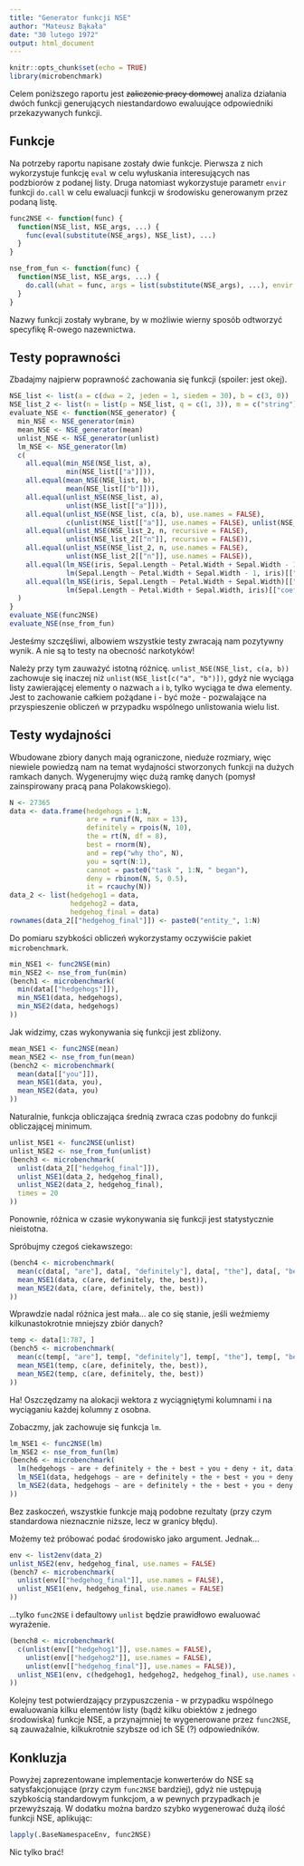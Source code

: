 ---
title: "Generator funkcji NSE"
author: "Mateusz Bąkała"
date: "30 lutego 1972"
output: html_document
---

```{r setup, include=FALSE}
knitr::opts_chunk$set(echo = TRUE)
library(microbenchmark)
```

Celem poniższego raportu jest ~~zaliczenie pracy domowej~~ analiza działania dwóch funkcji generujących niestandardowo ewaluujące odpowiedniki przekazywanych funkcji.

## Funkcje

Na potrzeby raportu napisane zostały dwie funkcje. Pierwsza z nich wykorzystuje funkcję `eval` w celu wyłuskania interesujących nas podzbiorów z podanej listy. Druga natomiast wykorzystuje parametr `envir` funkcji `do.call` w celu ewaluacji funkcji w środowisku generowanym przez podaną listę.

```{r functions}
func2NSE <- function(func) {
  function(NSE_list, NSE_args, ...) {
    func(eval(substitute(NSE_args), NSE_list), ...)
  }
}

nse_from_fun <- function(func) {
  function(NSE_list, NSE_args, ...) {
    do.call(what = func, args = list(substitute(NSE_args), ...), envir = list2env(NSE_list))
  }
}
```

Nazwy funkcji zostały wybrane, by w możliwie wierny sposób odtworzyć specyfikę R-owego nazewnictwa.

## Testy poprawności

Zbadajmy najpierw poprawność zachowania się funkcji (spoiler: jest okej).

```{r tests}
NSE_list <- list(a = c(dwa = 2, jeden = 1, siedem = 30), b = c(3, 0))
NSE_list_2 <- list(n = list(p = NSE_list, q = c(1, 3)), m = c("string"))
evaluate_NSE <- function(NSE_generator) {
  min_NSE <- NSE_generator(min)
  mean_NSE <- NSE_generator(mean)
  unlist_NSE <- NSE_generator(unlist)
  lm_NSE <- NSE_generator(lm)
  c(
    all.equal(min_NSE(NSE_list, a),
              min(NSE_list[["a"]])),
    all.equal(mean_NSE(NSE_list, b),
              mean(NSE_list[["b"]])),
    all.equal(unlist_NSE(NSE_list, a),
              unlist(NSE_list[["a"]])),
    all.equal(unlist_NSE(NSE_list, c(a, b), use.names = FALSE),
              c(unlist(NSE_list[["a"]], use.names = FALSE), unlist(NSE_list[["b"]], use.names = FALSE))),
    all.equal(unlist_NSE(NSE_list_2, n, recursive = FALSE),
              unlist(NSE_list_2[["n"]], recursive = FALSE)),
    all.equal(unlist_NSE(NSE_list_2, n, use.names = FALSE),
              unlist(NSE_list_2[["n"]], use.names = FALSE)),
    all.equal(lm_NSE(iris, Sepal.Length ~ Petal.Width + Sepal.Width - 1)[["coefficients"]],
              lm(Sepal.Length ~ Petal.Width + Sepal.Width - 1, iris)[["coefficients"]]),
    all.equal(lm_NSE(iris, Sepal.Length ~ Petal.Width + Sepal.Width)[["coefficients"]],
              lm(Sepal.Length ~ Petal.Width + Sepal.Width, iris)[["coefficients"]])
  )
}
evaluate_NSE(func2NSE)
evaluate_NSE(nse_from_fun)
```

Jesteśmy szczęśliwi, albowiem wszystkie testy zwracają nam pozytywny wynik. A nie są to testy na obecność narkotyków!

Należy przy tym zauważyć istotną różnicę. `unlist_NSE(NSE_list, c(a, b))` zachowuje się inaczej niż `unlist(NSE_list[c("a", "b")])`, gdyż nie wyciąga listy zawierającej elementy o nazwach `a` i `b`, tylko wyciąga te dwa elementy. Jest to zachowanie całkiem pożądane i - być może - pozwalające na przyspieszenie obliczeń w przypadku wspólnego unlistowania wielu list.

## Testy wydajności

Wbudowane zbiory danych mają ograniczone, nieduże rozmiary, więc niewiele powiedzą nam na temat wydajności stworzonych funkcji na dużych ramkach danych. Wygenerujmy więc dużą ramkę danych (pomysł zainspirowany pracą pana Polakowskiego).

```{r dataset}
N <- 27365
data <- data.frame(hedgehogs = 1:N,
                   are = runif(N, max = 13),
                   definitely = rpois(N, 10),
                   the = rt(N, df = 8),
                   best = rnorm(N),
                   and = rep("why tho", N),
                   you = sqrt(N:1),
                   cannot = paste0("task ", 1:N, " began"),
                   deny = rbinom(N, 5, 0.5),
                   it = rcauchy(N))
data_2 <- list(hedgehog1 = data,
               hedgehog2 = data,
               hedgehog_final = data)
rownames(data_2[["hedgehog_final"]]) <- paste0("entity_", 1:N)
```

Do pomiaru szybkości obliczeń wykorzystamy oczywiście pakiet `microbenchmark`.

```{r b1, cache=TRUE}
min_NSE1 <- func2NSE(min)
min_NSE2 <- nse_from_fun(min)
(bench1 <- microbenchmark(
  min(data[["hedgehogs"]]),
  min_NSE1(data, hedgehogs),
  min_NSE2(data, hedgehogs)
))
```

Jak widzimy, czas wykonywania się funkcji jest zbliżony.

```{r b2, cache=TRUE}
mean_NSE1 <- func2NSE(mean)
mean_NSE2 <- nse_from_fun(mean)
(bench2 <- microbenchmark(
  mean(data[["you"]]),
  mean_NSE1(data, you),
  mean_NSE2(data, you)
))
```

Naturalnie, funkcja obliczająca średnią zwraca czas podobny do funkcji obliczającej minimum.

```{r b3, cache=TRUE}
unlist_NSE1 <- func2NSE(unlist)
unlist_NSE2 <- nse_from_fun(unlist)
(bench3 <- microbenchmark(
  unlist(data_2[["hedgehog_final"]]),
  unlist_NSE1(data_2, hedgehog_final),
  unlist_NSE2(data_2, hedgehog_final),
  times = 20
))
```

Ponownie, różnica w czasie wykonywania się funkcji jest statystycznie nieistotna.

Spróbujmy czegoś ciekawszego:

```{r b4, cache=TRUE}
(bench4 <- microbenchmark(
  mean(c(data[, "are"], data[, "definitely"], data[, "the"], data[, "best"])),
  mean_NSE1(data, c(are, definitely, the, best)),
  mean_NSE2(data, c(are, definitely, the, best))
))
```

Wprawdzie nadal różnica jest mała... ale co się stanie, jeśli weźmiemy kilkunastokrotnie mniejszy zbiór danych?

```{r b5, cache=TRUE}
temp <- data[1:787, ]
(bench5 <- microbenchmark(
  mean(c(temp[, "are"], temp[, "definitely"], temp[, "the"], temp[, "best"])),
  mean_NSE1(temp, c(are, definitely, the, best)),
  mean_NSE2(temp, c(are, definitely, the, best))
))
```

Ha! Oszczędzamy na alokacji wektora z wyciągniętymi kolumnami i na wyciąganiu każdej kolumny z osobna.

Zobaczmy, jak zachowuje się funkcja `lm`.

```{r b6, cache=TRUE}
lm_NSE1 <- func2NSE(lm)
lm_NSE2 <- nse_from_fun(lm)
(bench6 <- microbenchmark(
  lm(hedgehogs ~ are + definitely + the + best + you + deny + it, data),
  lm_NSE1(data, hedgehogs ~ are + definitely + the + best + you + deny + it),
  lm_NSE2(data, hedgehogs ~ are + definitely + the + best + you + deny + it)
))
```

Bez zaskoczeń, wszystkie funkcje mają podobne rezultaty (przy czym standardowa nieznacznie niższe, lecz w granicy błędu).

Możemy też próbować podać środowisko jako argument. Jednak...

```{r b7, cache=TRUE, error=TRUE}
env <- list2env(data_2)
unlist_NSE2(env, hedgehog_final, use.names = FALSE)
(bench7 <- microbenchmark(
  unlist(env[["hedgehog_final"]], use.names = FALSE),
  unlist_NSE1(env, hedgehog_final, use.names = FALSE)
))
```

...tylko `func2NSE` i defaultowy `unlist` będzie prawidłowo ewaluować wyrażenie.

```{r b8, cache=TRUE}
(bench8 <- microbenchmark(
  c(unlist(env[["hedgehog1"]], use.names = FALSE),
    unlist(env[["hedgehog2"]], use.names = FALSE),
    unlist(env[["hedgehog_final"]], use.names = FALSE)),
  unlist_NSE1(env, c(hedgehog1, hedgehog2, hedgehog_final), use.names = FALSE)
))
```

Kolejny test potwierdzający przypuszczenia - w przypadku wspólnego ewaluowania kilku elementów listy (bądź kilku obiektów z jednego środowiska) funkcje NSE, a przynajmniej te wygenerowane przez `func2NSE`, są zauważalnie, kilkukrotnie szybsze od ich SE (?) odpowiedników.

## Konkluzja

Powyżej zaprezentowane implementacje konwerterów do NSE są satysfakcjonujące (przy czym `func2NSE` bardziej), gdyż nie ustępują szybkością standardowym funkcjom, a w pewnych przypadkach je przewyższają. W dodatku można bardzo szybko wygenerować dużą ilość funkcji NSE, aplikując:

```{r baseenv, eval=FALSE}
lapply(.BaseNamespaceEnv, func2NSE)
```

Nic tylko brać!
